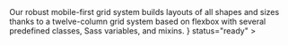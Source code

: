 

<Unstyled>
	<Page.Tabs
		title="Grid"
		subtitle={
			<>
				Our robust mobile-first grid system builds layouts of all shapes and
				sizes thanks to a twelve-column grid system based on flexbox with
				several predefined classes, Sass variables, and mixins.
			</>
		}
		status="ready"
	>
		<div id="overview" label="Overview">
			<Overview />
		</div>
		<div id="row" label="Rows">
			<Row />
		</div>
		<div id="column" label="Columns">
			<Column />
		</div>
	</Page.Tabs>
</Unstyled>
